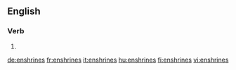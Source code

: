 ==English==

===Verb===
{{head|en}}

# {{en-third-person singular of|enshrine}}

[[de:enshrines]]
[[fr:enshrines]]
[[it:enshrines]]
[[hu:enshrines]]
[[fi:enshrines]]
[[vi:enshrines]]